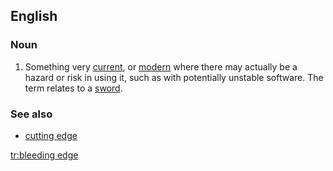 ==English==
===Noun===
{{wikipedia}}
{{en-noun|sg=[[bleeding]] [[edge]]}}

# {{idiomatic}} Something very [[current]], or [[modern]] where there may actually be a hazard or risk in using it, such as with potentially unstable software. The term relates to a [[sword]].

===See also===
* [[cutting edge]]

[[tr:bleeding edge]]